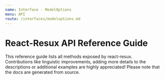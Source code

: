 ```yaml
---
name: Interface - ModelOptions
menu: API
route: /interfaces/modeloptions.md
---
```


# React-Resux API Reference Guide

This reference guide lists all methods exposed by react-resux. Contributions like linguistic improvements, adding
more details to the descriptions or additional examples are highly appreciated! Please note that the docs are
generated from source.
